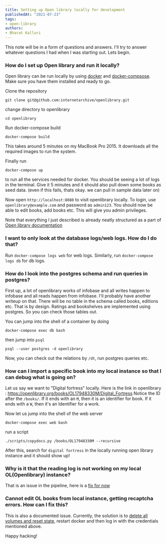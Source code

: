 ```yaml
---
title: Setting up Open library locally for development
publishedAt: "2021-07-23"
tags:
- open-library
authors:
- Bharat Kalluri
---
```


This note will be in a form of questions and answers. I'll try to answer whatever questions I had when I was starting
out. Lets begin.

### How do I set up Open library and run it locally?

Open library can be run locally by using [docker](https://docs.docker.com/get-docker/) and
[docker-compsose](https://docs.docker.com/compose/install/). Make sure you have them installed and ready to go.

Clone the repository
```console
git clone git@github.com:internetarchive/openlibrary.git
```

change directory to openlibrary
```console
cd openlibrary
```

Run docker-compose build
```console
docker-compose build
```
This takes around 5 minutes on my MacBook Pro 2015. It downloads all the required images to run the system.

Finally run
```console
docker-compose up
```
to run all the services needed for docker. You should be seeing a lot of logs in the terminal. Give it 5 minutes and it should also pull down some books as seed data. (even if this fails, thats okay. we can pull in sample data later on)

Now open `http://localhost:8080` to visit openlibrary locally. To login, use `openlibrary@example.com` and password
as `admin123`. You should now be able to edit books, add books etc. This will give you admin privileges.

Note that everything I just described is already neatly structured as a part of
[Open library documentation](https://github.com/internetarchive/openlibrary/blob/master/docker/README.md)

### I want to only look at the database logs/web logs. How do I do that?

Run `docker-compose logs web` for web logs. Similarly, run `docker-compose logs db` for db logs.

### How do I look into the postgres schema and run queries in postgres?

First up, a lot of openlibrary works of infobase and all writes happen to infobase and all reads happen from
infobase. I'll probably have another writeup on that. There will be no table in the schema called books, editions
etc. That is by design. Ratings and bookshelves are implemented using postgres. So you can check those tables out.

You can jump into the shell of a container by doing
```
docker-compose exec db bash
```
then jump into `psql`
```
psql --user postgres -d openlibrary
```
Now, you can check out the relations by `/dt`, run postgres queries etc.

### How can I import a specific book into my local instance so that I can debug what is going on?
Let us say we want to "Digital fortress" locally. Here is the link in openlibrary : https://openlibrary.org/books/OL17948330M/Digital_Fortress
Notice the ID after the `/books/`. If it ends with an `M`, then it is an identifier for book. If it ends with a `W`,
then it's an Identifier for a work.

Now let us jump into the shell of the web server
```
docker-compose exec web bash
```
run a script
```
./scripts/copydocs.py /books/OL17948330M --recursive
```
After this, search for `digital fortress` in the locally running open library instance and it should show up!


### Why is it that the reading log is not working on my local OL(Openlibrary) instance?
That is an issue in the pipeline, here is a
[fix for now](https://github.com/internetarchive/openlibrary/issues/4989#issuecomment-850566888)

### Cannot edit OL books from local instance, getting recaptcha errors. How can I fix this?
This is also a documented issue. Currently, the solution is to
[delete all volumes and reset state](https://github.com/internetarchive/openlibrary/issues/2050#issuecomment-830569331),
restart docker and then log in with the credentials mentioned above.

Happy hacking!
